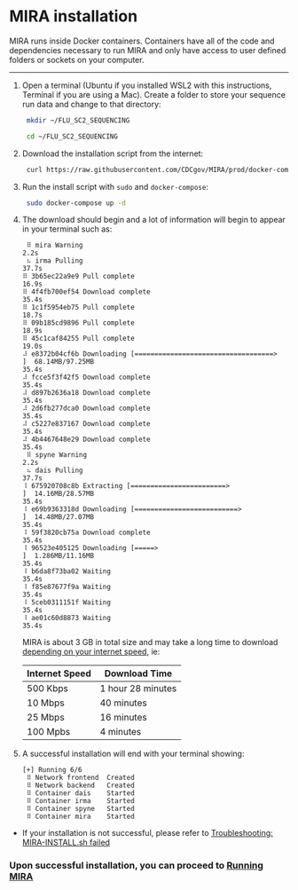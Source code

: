 # MIRA installation

MIRA runs inside Docker containers. Containers have all of the code and dependencies necessary to run MIRA and only have access to user defined folders or sockets on your computer.

<hr>

1. Open a terminal (Ubuntu if you installed WSL2 with this instructions, Terminal if you are using a Mac). Create a folder to store your sequence run data and change to that directory:
   
   ```bash
    mkdir ~/FLU_SC2_SEQUENCING
    ```

   ```bash
    cd ~/FLU_SC2_SEQUENCING
   ```
2. Download the installation script from the internet:
   
   ```bash
    curl https://raw.githubusercontent.com/CDCgov/MIRA/prod/docker-compose-git.yml | sed "s%/path/to/data%$(pwd)/%g" > docker-compose.yml
   ```
3. Run the install script with `sudo` and `docker-compose`:
   
   ```bash
    sudo docker-compose up -d
   ```


4. The download should begin and a lot of information will begin to appear in your terminal such as:

   ```
    ⠿ mira Warning                                                                                                                                                                                                                                          2.2s
 ⠦ irma Pulling                                                                                                                                                                                                                                         37.7s
   ⠿ 3b65ec22a9e9 Pull complete                                                                                                                                                                                                                         16.9s
   ⠿ 4f4fb700ef54 Download complete                                                                                                                                                                                                                     35.4s
   ⠿ 1c1f5954eb75 Pull complete                                                                                                                                                                                                                         18.7s
   ⠿ 09b185cd9896 Pull complete                                                                                                                                                                                                                         18.9s
   ⠿ 45c1caf84255 Pull complete                                                                                                                                                                                                                         19.0s
   ⠼ e8372b04cf6b Downloading [===================================>               ]  68.14MB/97.25MB                                                                                                                                                    35.4s
   ⠼ fcce5f3f42f5 Download complete                                                                                                                                                                                                                     35.4s
   ⠼ d897b2636a18 Download complete                                                                                                                                                                                                                     35.4s
   ⠼ 2d6fb277dca0 Download complete                                                                                                                                                                                                                     35.4s
   ⠼ c5227e837167 Download complete                                                                                                                                                                                                                     35.4s
   ⠼ 4b4467648e29 Download complete                                                                                                                                                                                                                     35.4s
 ⠿ spyne Warning                                                                                                                                                                                                                                         2.2s
 ⠦ dais Pulling                                                                                                                                                                                                                                         37.7s
   ⠸ 675920708c8b Extracting [========================>                          ]  14.16MB/28.57MB                                                                                                                                                     35.4s
   ⠸ e69b9363318d Downloading [==========================>                        ]  14.48MB/27.07MB                                                                                                                                                    35.4s
   ⠸ 59f3820cb75a Download complete                                                                                                                                                                                                                     35.4s
   ⠸ 96523e405125 Downloading [=====>                                             ]  1.286MB/11.16MB                                                                                                                                                    35.4s
   ⠸ b6da8f73ba02 Waiting                                                                                                                                                                                                                               35.4s
   ⠸ f85e87677f9a Waiting                                                                                                                                                                                                                               35.4s
   ⠸ 5ceb0311151f Waiting                                                                                                                                                                                                                               35.4s
   ⠸ ae01c60d8873 Waiting                                                                                                                                                                                                                               35.4s
   ```

   MIRA is about 3 GB in total size and may take a long time to download [depending on your internet speed](https://www.omnicalculator.com/other/download-time), ie:

    |Internet Speed|Download Time|
    |--|--|
    |500 Kbps|1 hour 28 minutes|
    |10 Mbps|40 minutes|
    |25 Mbps|16 minutes|
    |100 Mpbs|4 minutes|

5. A successful installation will end with your terminal showing:

   ```
   [+] Running 6/6
 ⠿ Network frontend  Created     
 ⠿ Network backend   Created     
 ⠿ Container dais    Started     
 ⠿ Container irma    Started     
 ⠿ Container spyne   Started     
 ⠿ Container mira    Started     
   ```

- If your installation is not successful, please refer to [Troubleshooting: MIRA-INSTALL.sh failed](./troubleshooting.html)

### Upon successful installation, you can proceed to [Running MIRA](./running-mira.html)
